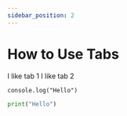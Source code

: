 ```yaml
---
sidebar_position: 2
---
```



# How to Use Tabs


<Tabs groupId="tabs">
  <TabItem value="tab1" label="Tab 1" default>
    I like tab 1
  </TabItem>
  <TabItem value="tab2" label="Tab 2">
    I like tab 2
  </TabItem>
</Tabs>

<Tabs groupId="code-tabs">
  <TabItem value="js" label="JavaScript" default>

  ```
  console.log("Hello")
  ```

  </TabItem>
  <TabItem value="python" label="Python">

  ```py
  print("Hello")
  ```

  </TabItem>
</Tabs>
